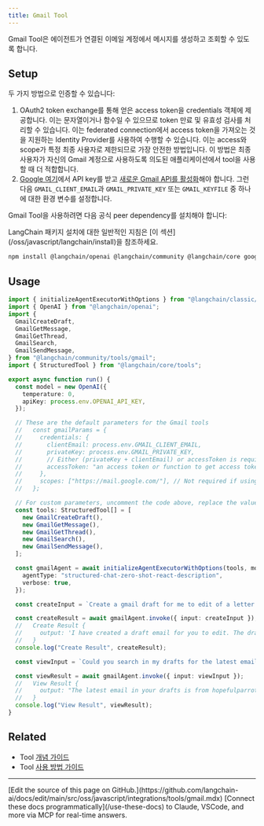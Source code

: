 ```yaml
---
title: Gmail Tool
---
```


Gmail Tool은 에이전트가 연결된 이메일 계정에서 메시지를 생성하고 조회할 수 있도록 합니다.

## Setup

두 가지 방법으로 인증할 수 있습니다:

1. OAuth2 token exchange를 통해 얻은 access token을 credentials 객체에 제공합니다.
   이는 문자열이거나 함수일 수 있으므로 token 만료 및 유효성 검사를 처리할 수 있습니다.
   이는 federated connection에서 access token을 가져오는 것을 지원하는 Identity Provider를 사용하여 수행할 수 있습니다.
   이는 access와 scope가 특정 최종 사용자로 제한되므로 가장 안전한 방법입니다.
   이 방법은 최종 사용자가 자신의 Gmail 계정으로 사용하도록 의도된 애플리케이션에서 tool을 사용할 때 더 적합합니다.
2. [Google 여기](https://developers.google.com/gmail/api/guides)에서 API key를 받고
   [새로운 Gmail API를 활성화](https://console.cloud.google.com/apis/library/gmail.googleapis.com)해야 합니다.
   그런 다음 `GMAIL_CLIENT_EMAIL`과 `GMAIL_PRIVATE_KEY` 또는 `GMAIL_KEYFILE` 중 하나에 대한 환경 변수를 설정합니다.

Gmail Tool을 사용하려면 다음 공식 peer dependency를 설치해야 합니다:

<Tip>
LangChain 패키지 설치에 대한 일반적인 지침은 [이 섹션](/oss/javascript/langchain/install)을 참조하세요.
</Tip>

```bash npm
npm install @langchain/openai @langchain/community @langchain/core googleapis
```

## Usage

```typescript
import { initializeAgentExecutorWithOptions } from "@langchain/classic/agents";
import { OpenAI } from "@langchain/openai";
import {
  GmailCreateDraft,
  GmailGetMessage,
  GmailGetThread,
  GmailSearch,
  GmailSendMessage,
} from "@langchain/community/tools/gmail";
import { StructuredTool } from "@langchain/core/tools";

export async function run() {
  const model = new OpenAI({
    temperature: 0,
    apiKey: process.env.OPENAI_API_KEY,
  });

  // These are the default parameters for the Gmail tools
  //   const gmailParams = {
  //     credentials: {
  //       clientEmail: process.env.GMAIL_CLIENT_EMAIL,
  //       privateKey: process.env.GMAIL_PRIVATE_KEY,
  //       // Either (privateKey + clientEmail) or accessToken is required
  //       accessToken: "an access token or function to get access token",
  //     },
  //     scopes: ["https://mail.google.com/"], // Not required if using access token
  //   };

  // For custom parameters, uncomment the code above, replace the values with your own, and pass it to the tools below
  const tools: StructuredTool[] = [
    new GmailCreateDraft(),
    new GmailGetMessage(),
    new GmailGetThread(),
    new GmailSearch(),
    new GmailSendMessage(),
  ];

  const gmailAgent = await initializeAgentExecutorWithOptions(tools, model, {
    agentType: "structured-chat-zero-shot-react-description",
    verbose: true,
  });

  const createInput = `Create a gmail draft for me to edit of a letter from the perspective of a sentient parrot who is looking to collaborate on some research with her estranged friend, a cat. Under no circumstances may you send the message, however.`;

  const createResult = await gmailAgent.invoke({ input: createInput });
  //   Create Result {
  //     output: 'I have created a draft email for you to edit. The draft Id is r5681294731961864018.'
  //   }
  console.log("Create Result", createResult);

  const viewInput = `Could you search in my drafts for the latest email?`;

  const viewResult = await gmailAgent.invoke({ input: viewInput });
  //   View Result {
  //     output: "The latest email in your drafts is from hopefulparrot@gmail.com with the subject 'Collaboration Opportunity'. The body of the email reads: 'Dear [Friend], I hope this letter finds you well. I am writing to you in the hopes of rekindling our friendship and to discuss the possibility of collaborating on some research together. I know that we have had our differences in the past, but I believe that we can put them aside and work together for the greater good. I look forward to hearing from you. Sincerely, [Parrot]'"
  //   }
  console.log("View Result", viewResult);
}
```

## Related

- Tool [개념 가이드](/oss/javascript/langchain/tools)
- Tool [사용 방법 가이드](/oss/javascript/langchain/tools)

---

<Callout icon="pen-to-square" iconType="regular">
    [Edit the source of this page on GitHub.](https://github.com/langchain-ai/docs/edit/main/src/oss/javascript/integrations/tools/gmail.mdx)
</Callout>
<Tip icon="terminal" iconType="regular">
    [Connect these docs programmatically](/use-these-docs) to Claude, VSCode, and more via MCP for    real-time answers.
</Tip>
